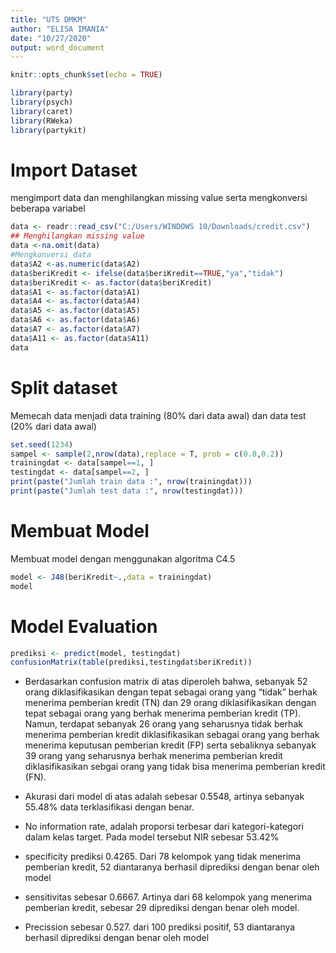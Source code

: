 ---
title: "UTS DMKM"
author: "ELISA IMANIA"
date: "10/27/2020"
output: word_document
---

```{r setup, include=FALSE}
knitr::opts_chunk$set(echo = TRUE)
```


```{r message=FALSE, warning=FALSE}
library(party)
library(psych)
library(caret)
library(RWeka)
library(partykit)

```


# Import Dataset

mengimport data dan menghilangkan missing value serta mengkonversi beberapa variabel

```{r, message=FALSE, warning=FALSE}
data <- readr::read_csv("C:/Users/WINDOWS 10/Downloads/credit.csv")
## Menghilangkan missing value
data <-na.omit(data)
#Mengkonversi data
data$A2 <-as.numeric(data$A2)
data$beriKredit <- ifelse(data$beriKredit==TRUE,"ya","tidak")
data$beriKredit <- as.factor(data$beriKredit)
data$A1 <- as.factor(data$A1)
data$A4 <- as.factor(data$A4)
data$A5 <- as.factor(data$A5)
data$A6 <- as.factor(data$A6)
data$A7 <- as.factor(data$A7)
data$A11 <- as.factor(data$A11)
data

```


# Split dataset

Memecah data menjadi data training (80% dari data awal) dan data test (20% dari data awal)

```{r, message=FALSE, warning=FALSE}
set.seed(1234)
sampel <- sample(2,nrow(data),replace = T, prob = c(0.8,0.2))
trainingdat <- data[sampel==1, ]
testingdat <- data[sampel==2, ]
print(paste("Jumlah train data :", nrow(trainingdat)))
print(paste("Jumlah test data :", nrow(testingdat)))
```



# Membuat Model

Membuat model dengan menggunakan algoritma C4.5

```{r, message=FALSE, warning=FALSE}
model <- J48(beriKredit~.,data = trainingdat)
model
```


# Model Evaluation


```{r, message=FALSE, warning=FALSE}
prediksi <- predict(model, testingdat)
confusionMatrix(table(prediksi,testingdat$beriKredit))
```


+ Berdasarkan confusion matrix di atas diperoleh bahwa, sebanyak 52 orang diklasifikasikan dengan tepat sebagai orang yang "tidak" berhak menerima pemberian kredit (TN) dan 29 orang diklasifikasikan dengan tepat sebagai orang yang berhak menerima pemberian kredit (TP). Namun, terdapat sebanyak 26 orang yang seharusnya tidak berhak menerima pemberian kredit diklasifikasikan sebagai orang yang berhak menerima keputusan pemberian kredit (FP) serta sebaliknya sebanyak 39 orang yang seharusnya berhak menerima pemberian kredit diklasifikasikan sebgai orang yang tidak bisa menerima pemberian kredit (FN).

+ Akurasi dari model di atas adalah sebesar 0.5548, artinya sebanyak 55.48% data terklasifikasi dengan benar.

+ No information rate, adalah proporsi terbesar dari kategori-kategori dalam kelas target. Pada model tersebut NIR sebesar 53.42%

+ specificity prediksi 0.4265. Dari 78 kelompok yang tidak menerima pemberian kredit, 52  diantaranya berhasil diprediksi dengan benar oleh model

+ sensitivitas sebesar 0.6667. Artinya dari 68 kelompok yang menerima pemberian kredit, sebesar 29 diprediksi dengan benar oleh model.

+ Precission sebesar 0.527. dari 100 prediksi positif, 53 diantaranya berhasil diprediksi dengan benar oleh model

